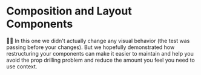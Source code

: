 # Composition and Layout Components

<EpicVideo url="https://www.epicreact.dev/workshops/advanced-react-patterns/composition-and-layout-components/solution" />

👨‍💼 In this one we didn't actually change any visual behavior (the test was
passing before your changes). But we hopefully demonstrated how restructuring
your components can make it easier to maintain and help you avoid the prop
drilling problem and reduce the amount you feel you need to use context.

